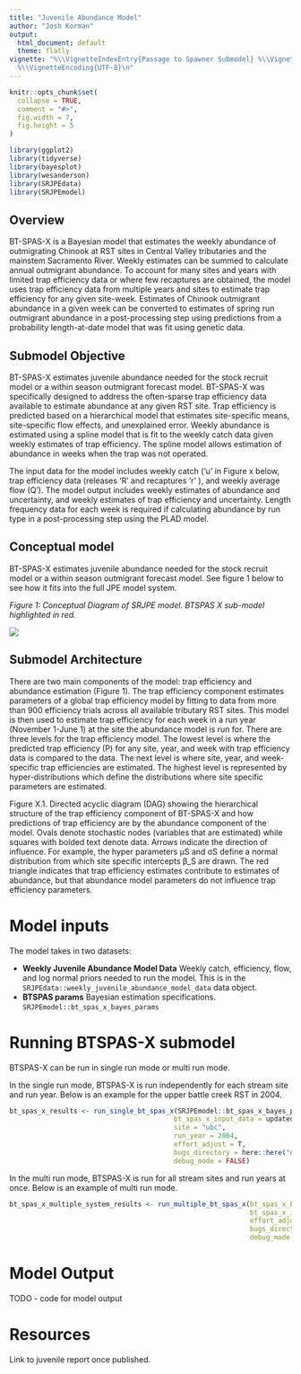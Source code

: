 ```yaml
---
title: "Juvenile Abundance Model"
author: "Josh Korman"
output:
  html_document: default
  theme: flatly
vignette: "%\\VignetteIndexEntry{Passage to Spawner Submodel} %\\VignetteEngine{knitr::rmarkdown}
  %\\VignetteEncoding{UTF-8}\n"
---
```


```r
knitr::opts_chunk$set(
  collapse = TRUE,
  comment = "#>",
  fig.width = 7,
  fig.height = 5
)
```

```r
library(ggplot2)
library(tidyverse)
library(bayesplot)
library(wesanderson)
library(SRJPEdata)
library(SRJPEmodel)
```

## Overview

BT-SPAS-X is a Bayesian model that estimates the weekly abundance of outmigrating Chinook at RST sites in Central Valley tributaries and the mainstem Sacramento River. Weekly estimates can be summed to calculate annual outmigrant abundance. To account for many sites and years with limited trap efficiency data or where few recaptures are obtained, the model uses trap efficiency data from multiple years and sites to estimate trap efficiency for any given site-week. Estimates of Chinook outmigrant abundance in a given week can be converted to estimates of spring run outmigrant abundance in a post-processing step using predictions from a probability length-at-date model that was fit using genetic data.

## Submodel Objective

BT-SPAS-X estimates juvenile abundance needed for the stock recruit model or a within season outmigrant forecast model. BT-SPAS-X was specifically designed to address the often-sparse trap efficiency data available to estimate abundance at any given RST site. Trap efficiency is predicted based on a hierarchical model that estimates site-specific means, site-specific flow effects, and unexplained error. Weekly abundance is estimated using a spline model that is fit to the weekly catch data given weekly estimates of trap efficiency. The spline model allows estimation of abundance in weeks when the trap was not operated.

The input data for the model includes weekly catch ('u' in Figure x below, trap efficiency data (releases 'R' and recaptures 'r' ), and weekly average flow (Q'). The model output includes weekly estimates of abundance and uncertainty, and weekly estimates of trap efficiency and uncertainty. Length frequency data for each week is required if calculating abundance by run type in a post-processing step using the PLAD model.

## Conceptual model

BT-SPAS-X estimates juvenile abundance needed for the stock recruit model or a within season outmigrant forecast model. See figure 1 below to see how it fits into the full JPE model system.

*Figure 1: Conceptual Diagram of SRJPE model. BTSPAS X sub-model highlighted in red.*

![](images/BTSPASX%20jpe%20diagram.png)

## Submodel Architecture

There are two main components of the model: trap efficiency and abundance estimation (Figure 1). The trap efficiency component estimates parameters of a global trap efficiency model by fitting to data from more than 900 efficiency trials across all available tributary RST sites. This model is then used to estimate trap efficiency for each week in a run year (November 1-June 1) at the site the abundance model is run for. There are three levels for the trap efficiency model. The lowest level is where the predicted trap efficiency (P) for any site, year, and week with trap efficiency data is compared to the data. The next level is where site, year, and week-specific trap efficiencies are estimated. The highest level is represented by hyper-distributions which define the distributions where site specific parameters are estimated.

Figure X.1. Directed acyclic diagram (DAG) showing the hierarchical structure of the trap efficiency component of BT-SPAS-X and how predictions of trap efficiency are by the abundance component of the model. Ovals denote stochastic nodes (variables that are estimated) while squares with bolded text denote data. Arrows indicate the direction of influence. For example, the hyper parameters μS and σS define a normal distribution from which site specific intercepts β_S are drawn. The red triangle indicates that trap efficiency estimates contribute to estimates of abundance, but that abundance model parameters do not influence trap efficiency parameters.

# Model inputs

The model takes in two datasets:

-   **Weekly Juvenile Abundance Model Data** Weekly catch, efficiency, flow, and log normal priors needed to run the model. This is in the `SRJPEdata::weekly_juvenile_abundance_model_data` data object.
-   **BTSPAS params** Bayesian estimation specifications. `SRJPEmodel::bt_spas_x_bayes_params`

# Running BTSPAS-X submodel

BTSPAS-X can be run in single run mode or multi run mode.

In the single run mode, BTSPAS-X is run independently for each stream site and run year. Below is an example for the upper battle creek RST in 2004.

```r
bt_spas_x_results <- run_single_bt_spas_x(SRJPEmodel::bt_spas_x_bayes_params,
                                         bt_spas_x_input_data = updated_input,
                                         site = "ubc",
                                         run_year = 2004,
                                         effort_adjust = T,
                                         bugs_directory = here::here("data-raw", "WinBUGS14"),
                                         debug_mode = FALSE)

```

In the multi run mode, BTSPAS-X is run for all stream sites and run years at once. Below is an example of multi run mode.

```r

bt_spas_x_multiple_system_results <- run_multiple_bt_spas_x(bt_spas_x_bayes_params = SRJPEmodel::bt_spas_x_bayes_params,
                                                            bt_spas_x_input_data = SRJPEdata::weekly_juvenile_abundance_model_data,
                                                            effort_adjust = T, 
                                                            bugs_directory = here::here("data-raw", "WinBUGS14"), 
                                                            debug_mode = FALSE)
```

# Model Output

TODO - code for model output

# Resources

Link to juvenile report once published.
